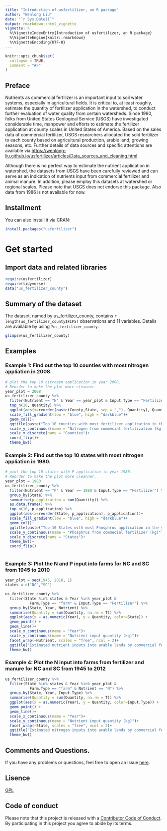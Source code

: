 ```yaml
---
title: "Introduction of usfertilizer, an R package"
author: "Wenlong Liu"
date: "`r Sys.Date()`"
output: rmarkdown::html_vignette
vignette: >
  %\VignetteIndexEntry{Introduction of usfertilizer, an R package}
  %\VignetteEngine{knitr::rmarkdown}
  %\VignetteEncoding{UTF-8}
---
```


```r
knitr::opts_chunk$set(
  collapse = TRUE,
  comment = "#>"
)
```

## Preface 

Nutrients as commercial fertilizer is an important input to soil water systems, especially in agricultural fields.  It is critical to, at least roughly, estimate the quantity of fertilizer application in the watershed, to conduct further evaluation of water quality from certain watersheds.  Since 1990, folks from United States Geological Service (USGS) have investigated considerable time, manpower and efforts to estimate the fertilizer application at county scales in United States of America.  Based on the sales data of commercial fertilizer, USGS researchers allocated the sold fertilizer to each county based on agricultural production, arable land, growing seasons, etc.  Further details of data sources and specific attentions are available via <https://wenlong-liu.github.io/usfertilizer/articles/Data_sources_and_cleaning.html>.  

Although there is no perfect way to estimate the nutrient application in watershed, the datasets from USGS have been carefully reviewed and can serve as an indication of nutrients input from commercial fertilizer and animal manure.  In addition, please employ this datasets at watershed or regional scales.  Please note that USGS does not endorse this package. Also data from 1986 is not available for now.

## Installment

You can also install it via CRAN:
```r
install.packages("usfertilizer")
```

#  Get started
## Import data and related libraries

```r
require(usfertilizer)
require(tidyverse)
data("us_fertilizer_county")
```

## Summary of the dataset

The dataset, named by us_fertilizer_county, contains `r length(us_fertilizer_county$FIPS)` observations and 11 variables.  Details are available by using `?us_fertilizer_county`.

```r
glimpse(us_fertilizer_county)
```

## Examples
### Example 1: Find out the top 10 counties with most nitrogen appliation in 2008.

```r
# plot the top 10 nitrogen application in year 2008.
# Reorder to make the plot more cleanner.
year_plot = 2008
us_fertilizer_county %>%
  filter(Nutrient == "N" & Year == year_plot & Input.Type == "Fertilizer" ) %>%
  top_n(10, Quantity) %>%
  ggplot(aes(x=reorder(paste(County,State, sep = ","), Quantity), Quantity, fill = Quantity))+
  scale_fill_gradient(low = "blue", high = "darkblue")+
  geom_col()+
  ggtitle(paste("Top 10 counties with most fertilizer application in the year of", year_plot)) + 
  scale_y_continuous(name = "Nitrogen from commecial fertilization (kg)")+
  scale_x_discrete(name = "Counties")+
  coord_flip()+
  theme_bw()
```

### Example 2: Find out the top 10 states with most nitrogen appliation in 1980.

```r
# plot the top 10 states with P application in year 1980.
# Reorder to make the plot more cleanner.
year_plot = 1980
us_fertilizer_county %>%
  filter(Nutrient == "P" & Year == 1980 & Input.Type == "Fertilizer") %>% 
  group_by(State) %>% 
  summarise(p_application = sum(Quantity)) %>% 
  as.data.frame() %>% 
  top_n(10, p_application) %>%
  ggplot(aes(x=reorder(State, p_application), p_application))+
  scale_fill_gradient(low = "blue", high = "darkblue")+
  geom_col()+
  ggtitle(paste("Top 10 States with most Phosphrus application in the year of", year_plot)) + 
  scale_y_continuous(name = "Phosphrus from commecial fertilizer (kg)")+
  scale_x_discrete(name = "States")+
  theme_bw()+
  coord_flip()
  
```


### Example 3: Plot the N and P input into farms for NC and SC from 1945 to 2010
```r
year_plot = seq(1945, 2010, 1)
states = c("NC","SC")

us_fertilizer_county %>% 
  filter(State %in% states & Year %in% year_plot &
           Farm.Type == "farm" & Input.Type == "Fertilizer") %>% 
  group_by(State, Year, Nutrient) %>% 
  summarise(Quantity = sum(Quantity, na.rm = T)) %>% 
  ggplot(aes(x = as.numeric(Year), y = Quantity, color=State)) +
  geom_point() +
  geom_line()+
  scale_x_continuous(name = "Year")+
  scale_y_continuous(name = "Nutrient input quantity (kg)")+
  facet_wrap(~Nutrient, scales = "free", ncol = 2)+
  ggtitle("Estimated nutrient inputs into arable lands by commercial fertilizer\nfrom 1945 to 2010 in Carolinas")+
  theme_bw()

```

### Example 4: Plot the N input into farms from fertilizer and manure for NC and SC from 1945 to 2012
```r
us_fertilizer_county %>% 
  filter(State %in% states & Year %in% year_plot &
           Farm.Type == "farm" & Nutrient == "N") %>% 
  group_by(State, Year, Input.Type) %>% 
  summarise(Quantity = sum(Quantity, na.rm = T)) %>% 
  ggplot(aes(x = as.numeric(Year), y = Quantity, color=Input.Type)) +
  geom_point() +
  geom_line()+
  scale_x_continuous(name = "Year")+
  scale_y_continuous(name = "Nutrient input quantity (kg)")+
  facet_wrap(~State, scales = "free", ncol = 2)+
  ggtitle("Estimated nitrogen inputs into arable lands by commercial fertilizer and manure\nfrom 1945 to 2012 in Carolinas")+
  theme_bw()
```

## Comments and Questions.

If you have any problems or questions, feel free to open an issue [here](https://github.com/wenlong-liu/usfertilizer/issues).

## Lisence
[GPL](https://github.com/wenlong-liu/usfertilizer/blob/master/lisence.txt)

## Code of conduct

Please note that this project is released with a [Contributor Code of Conduct](https://github.com/wenlong-liu/usfertilizer/blob/master/CONDUCT.md). By participating in this project you agree to abide by its terms.




